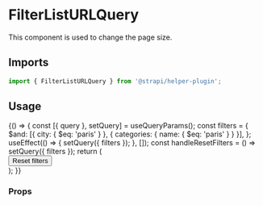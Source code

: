 <!--- FilterListURLQuery.stories.mdx --->


<Meta title="components/FilterListURLQuery" />

# FilterListURLQuery

This component is used to change the page size.

## Imports

```js
import { FilterListURLQuery } from '@strapi/helper-plugin';
```

## Usage

<Canvas>
  <Story name="base">
    {() => {
      const [{ query }, setQuery] = useQueryParams();
      const filters = {
        $and: [{ city: { $eq: 'paris' } }, { categories: { name: { $eq: 'paris' } } }],
      };
      useEffect(() => {
        setQuery({ filters });
      }, []);
      const handleResetFilters = () => setQuery({ filters });
      return (
        <Main>
          <Flex direction="column" alignItems="stretch" gap={6}>
            <Flex paddingTop={6}>
              <FilterListURLQuery
                filtersSchema={[
                  {
                    name: 'categories',
                    fieldSchema: {
                      type: 'relation',
                      mainField: { name: 'name', schema: { type: 'string' } },
                      coverField: { name: 'name', schema: { type: 'string' } },
                    },
                    metadatas: { label: 'categories' },
                  },
                  {
                    name: 'city',
                    fieldSchema: {
                      type: 'string',
                    },
                    metadatas: { label: 'city' },
                  },
                ]}
              />
            </Flex>
            <Box>
              <Button onClick={handleResetFilters}>Reset filters</Button>
            </Box>
          </Flex>
        </Main>
      );
    }}
  </Story>
</Canvas>

### Props

<ArgsTable of={FilterListURLQuery} />
